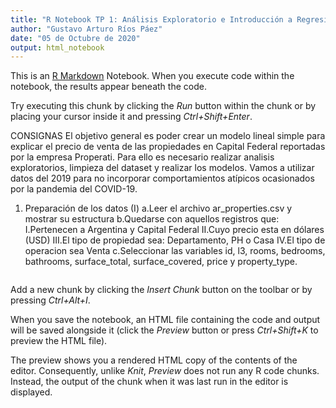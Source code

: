 ```yaml
---
title: "R Notebook TP 1: Análisis Exploratorio e Introducción a Regresión lineal"
author: "Gustavo Arturo Ríos Páez"
date: "05 de Octubre de 2020"
output: html_notebook
---
```


This is an [R Markdown](http://rmarkdown.rstudio.com) Notebook. When you execute code within the notebook, the results appear beneath the code. 

Try executing this chunk by clicking the *Run* button within the chunk or by placing your cursor inside it and pressing *Ctrl+Shift+Enter*. 

CONSIGNAS
El objetivo general es poder crear un modelo lineal simple para explicar el precio de venta de las propiedades en Capital Federal reportadas por la empresa Properati. Para ello es necesario realizar analisis exploratorios, limpieza del dataset y realizar los modelos. Vamos a utilizar datos del 2019 para no incorporar comportamientos atípicos ocasionados por la pandemia del COVID-19.
  
1. Preparación de los datos (I)
a.Leer el archivo ar_properties.csv y mostrar su estructura
b.Quedarse con aquellos registros que:
  I.Pertenecen a Argentina y Capital Federal
  II.Cuyo precio esta en dólares (USD)
  III.El tipo de propiedad sea: Departamento, PH o Casa
  IV.El tipo de operacion sea Venta
c.Seleccionar las variables id, l3, rooms, bedrooms, bathrooms, surface_total, surface_covered, price y property_type.

```r



```

Add a new chunk by clicking the *Insert Chunk* button on the toolbar or by pressing *Ctrl+Alt+I*.

When you save the notebook, an HTML file containing the code and output will be saved alongside it (click the *Preview* button or press *Ctrl+Shift+K* to preview the HTML file).

The preview shows you a rendered HTML copy of the contents of the editor. Consequently, unlike *Knit*, *Preview* does not run any R code chunks. Instead, the output of the chunk when it was last run in the editor is displayed.
